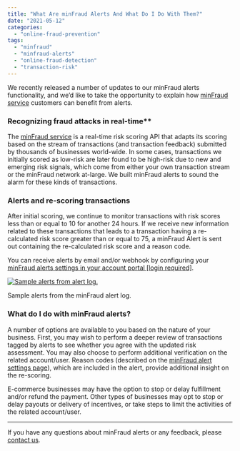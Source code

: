 ```yaml
---
title: "What Are minFraud Alerts And What Do I Do With Them?"
date: "2021-05-12"
categories:
  - "online-fraud-prevention"
tags:
  - "minfraud"
  - "minfraud-alerts"
  - "online-fraud-detection"
  - "transaction-risk"
---
```


We recently released a number of updates to our minFraud alerts functionality,
and we’d like to take the opportunity to explain how [minFraud
service](https://www.maxmind.com/en/solutions/minfraud-services) customers can
benefit from alerts.

### Recognizing fraud attacks in real-time**

The [minFraud service](https://www.maxmind.com/en/solutions/minfraud-services)
is a real-time risk scoring API that adapts its scoring based on the stream of
transactions (and transaction feedback) submitted by thousands of businesses
world-wide. In some cases, transactions we initially scored as low-risk are
later found to be high-risk due to new and emerging risk signals, which come
from either your own transaction stream or the minFraud network at-large. We
built minFraud alerts to sound the alarm for these kinds of transactions.

### Alerts and re-scoring transactions

After initial scoring, we continue to monitor transactions with risk scores less
than or equal to 10 for another 24 hours. If we receive new information related
to these transactions that leads to a transaction having a re-calculated risk
score greater than or equal to 75, a minFraud Alert is sent out containing the
re-calculated risk score and a reason code.

You can receive alerts by email and/or webhook by configuring your [minFraud
alerts settings in your account portal \[login
required\]](https://www.maxmind.com/en/accounts/current/minfraud/alerts/settings).

[![Sample alerts from alert log.](images/sample-alerts-log.png)](https://blog.maxmind.com/wp-content/uploads/2021/05/sample-alerts-log.png)

Sample alerts from the minFraud alert log.

### What do I do with minFraud alerts?

A number of options are available to you based on the nature of your business.
First, you may wish to perform a deeper review of transactions tagged by alerts
to see whether you agree with the updated risk assessment. You may also choose
to perform additional verification on the related account/user. Reason codes
(described on the [minFraud alert settings
page](https://www.maxmind.com/en/accounts/current/minfraud/alerts/settings)),
which are included in the alert, provide additional insight on the re-scoring.

E-commerce businesses may have the option to stop or delay fulfillment and/or
refund the payment. Other types of businesses may opt to stop or delay payouts
or delivery of incentives, or take steps to limit the activities of the related
account/user.

---

If you have any questions about minFraud alerts or any feedback, please [contact
us](https://support.maxmind.com/contact-us/).
